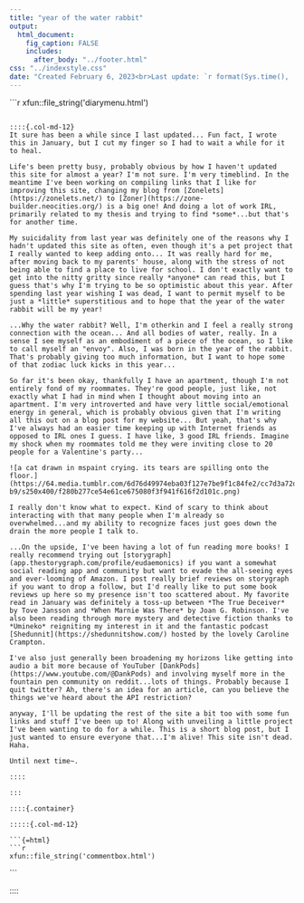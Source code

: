 ```yaml
---
title: "year of the water rabbit"
output: 
  html_document:
    fig_caption: FALSE
    includes:
      after_body: "../footer.html"
css: "../indexstyle.css"
date: "Created February 6, 2023<br>Last update: `r format(Sys.time(), '%d %B, %Y')`"
---
```


::: {.container class="fluid-row d-flex flex-wrap align-content-stretch"}

```{=html}
```r
xfun::file_string('diarymenu.html')
```
```

::::{.col-md-12}
It sure has been a while since I last updated... Fun fact, I wrote this in January, but I cut my finger so I had to wait a while for it to heal.

Life's been pretty busy, probably obvious by how I haven't updated this site for almost a year? I'm not sure. I'm very timeblind. In the meantime I've been working on compiling links that I like for improving this site, changing my blog from [Zonelets](https://zonelets.net/) to [Zoner](https://zone-builder.neocities.org/) is a big one! And doing a lot of work IRL, primarily related to my thesis and trying to find *some*...but that's for another time.

My suicidality from last year was definitely one of the reasons why I hadn't updated this site as often, even though it's a pet project that I really wanted to keep adding onto... It was really hard for me, after moving back to my parents' house, along with the stress of not being able to find a place to live for school. I don't exactly want to get into the nitty gritty since really *anyone* can read this, but I guess that's why I'm trying to be so optimistic about this year. After spending last year wishing I was dead, I want to permit myself to be just a *little* superstitious and to hope that the year of the water rabbit will be my year!

...Why the water rabbit? Well, I'm otherkin and I feel a really strong connection with the ocean... And all bodies of water, really. In a sense I see myself as an embodiment of a piece of the ocean, so I like to call myself an "envoy". Also, I was born in the year of the rabbit. That's probably giving too much information, but I want to hope some of that zodiac luck kicks in this year... 

So far it's been okay, thankfully I have an apartment, though I'm not entirely fond of my roommates. They're good people, just like, not exactly what I had in mind when I thought about moving into an apartment. I'm very introverted and have very little social/emotional energy in general, which is probably obvious given that I'm writing all this out on a blog post for my website... But yeah, that's why I've always had an easier time keeping up with Internet friends as opposed to IRL ones I guess. I have like, 3 good IRL friends. Imagine my shock when my roommates told me they were inviting close to 20 people for a Valentine's party...

![a cat drawn in mspaint crying. its tears are spilling onto the floor.](https://64.media.tumblr.com/6d76d49974eba03f127e7be9f1c84fe2/cc7d3a72d0bb2c14-b9/s250x400/f280b277ce54e61ce675080f3f941f616f2d101c.png)

I really don't know what to expect. Kind of scary to think about interacting with that many people when I'm already so overwhelmed...and my ability to recognize faces just goes down the drain the more people I talk to.

...On the upside, I've been having a lot of fun reading more books! I really recommend trying out [storygraph](app.thestorygraph.com/profile/eudaemonics) if you want a somewhat social reading app and community but want to evade the all-seeing eyes and ever-looming of Amazon. I post really brief reviews on storygraph if you want to drop a follow, but I'd really like to put some book reviews up here so my presence isn't too scattered about. My favorite read in January was definitely a toss-up between *The True Deceiver* by Tove Jansson and *When Marnie Was There* by Joan G. Robinson. I've also been reading through more mystery and detective fiction thanks to *Umineko* reigniting my interest in it and the fantastic podcast [Shedunnit](https://shedunnitshow.com/) hosted by the lovely Caroline Crampton. 

I've also just generally been broadening my horizons like getting into audio a bit more because of YouTuber [DankPods](https://www.youtube.com/@DankPods) and involving myself more in the fountain pen community on reddit...lots of things. Probably because I quit twitter? Ah, there's an idea for an article, can you believe the things we've heard about the API restriction? 

anyway, I'll be updating the rest of the site a bit too with some fun links and stuff I've been up to! Along with unveiling a little project I've been wanting to do for a while. This is a short blog post, but I just wanted to ensure everyone that...I'm alive! This site isn't dead. Haha.

Until next time~.

::::

:::

::::{.container}

:::::{.col-md-12}

```{=html}
```r
xfun::file_string('commentbox.html')
```
```
:::::

::::